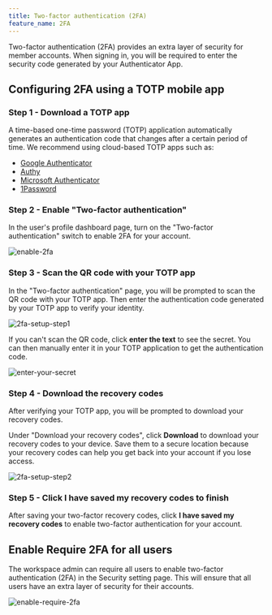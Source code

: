 ```yaml
---
title: Two-factor authentication (2FA)
feature_name: 2FA
---
```


Two-factor authentication (2FA) provides an extra layer of security for member accounts. When signing in, you will be required to enter the security code generated by your Authenticator App.

## Configuring 2FA using a TOTP mobile app

### Step 1 - Download a TOTP app

A time-based one-time password (TOTP) application automatically generates an authentication code that changes after a certain period of time. We recommend using cloud-based TOTP apps such as:

- [Google Authenticator](https://googleauthenticator.net/)
- [Authy](https://authy.com/)
- [Microsoft Authenticator](https://www.microsoft.com/en-us/security/mobile-authenticator-app/)
- [1Password](https://support.1password.com/one-time-passwords/)

### Step 2 - Enable "Two-factor authentication"

In the user's profile dashboard page, turn on the "Two-factor authentication" switch to enable 2FA for your account.

![enable-2fa](/content/docs/administration/2fa/enable-2fa.webp)

### Step 3 - Scan the QR code with your TOTP app

In the "Two-factor authentication" page, you will be prompted to scan the QR code with your TOTP app. Then enter the authentication code generated by your TOTP app to verify your identity.

![2fa-setup-step1](/content/docs/administration/2fa/2fa-setup-step1.webp)

If you can't scan the QR code, click **enter the text** to see the secret. You can then manually enter it in your TOTP application to get the authentication code.

![enter-your-secret](/content/docs/administration/2fa/enter-your-secret.webp)

### Step 4 - Download the recovery codes

After verifying your TOTP app, you will be prompted to download your recovery codes.

Under "Download your recovery codes", click **Download** to download your recovery codes to your device. Save them to a secure location because your recovery codes can help you get back into your account if you lose access.

![2fa-setup-step2](/content/docs/administration/2fa/2fa-setup-step2.webp)

### Step 5 - Click **I have saved my recovery codes** to finish

After saving your two-factor recovery codes, click **I have saved my recovery codes** to enable two-factor authentication for your account.

## Enable Require 2FA for all users

The workspace admin can require all users to enable two-factor authentication (2FA) in the Security setting page. This will ensure that all users have an extra layer of security for their accounts.

![enable-require-2fa](/content/docs/administration/2fa/enable-require-2fa.webp)
